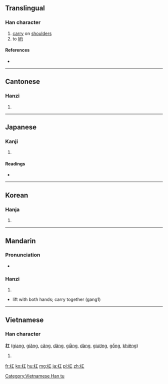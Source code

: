 {{also|摃}}
==Translingual==

===Han character===
{{Han char|rn=64|rad=手|as=03|sn=6|four=5101<sub>0</sub>|canj=手一 (QM)|ids=⿰[[扌]][[工]]}}

# [[carry]] on [[shoulder]]s
# to [[lift]]

====References====
* {{Han ref|kx=0417.230|dkj=11798|dj=0764.150|hdz=31829.030|uh=625B|ud=25179|bh=A6AA|bd=42666}}

----

==Cantonese==

===Hanzi===
{{yue-hanzi|jyut=|y=gong1}}

# {{defn|lang=yue|sort=手03}}

----

==Japanese==

===Kanji===
{{ja-kanji|grade=|rs=手03}}

# {{defn|lang=ja|sort=手03}}

====Readings====
* {{ja-readings|on=[[こう]] (kō)|kun=[[あげる]] (ageru), [[かつぐ]] (katsugu)}}

----

==Korean==

===Hanja===
{{ko-hanja|hangeul=강|eumhun=|rv=gang|mr=kang|y=kang}}

# {{defn|lang=ko|sort=手03}}

----

==Mandarin==

===Pronunciation===
* {{audio|Zh-káng.ogg|Audio|lang=cmn}}

===Hanzi===
{{cmn-hanzi|pin=[[káng]] ([[kang2]])|wg=k'ang<sup>2</sup>; [[gang1]]}}

# {{defn|lang=cmn|sort=手03}}
* lift with both hands; carry together (gang1)

----

==Vietnamese==

===Han character===
'''扛''' ([[giang]], [[giăng]], [[căng]], [[dăng]], [[giằng]], [[dàng]], [[giương]], [[gồng]], [[khiêng]])

# {{defn|lang=vi}}

[[Category:Vietnamese Han tu]]

[[fr:扛]]
[[ko:扛]]
[[hu:扛]]
[[mg:扛]]
[[ja:扛]]
[[pl:扛]]
[[zh:扛]]